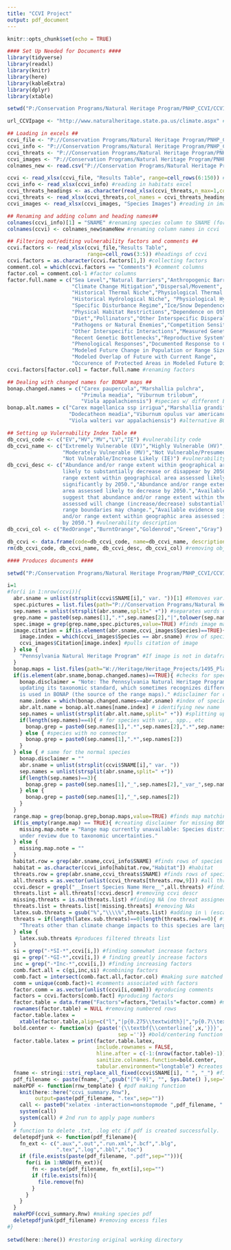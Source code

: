 ```yaml
---
title: "CCVI Project"
output: pdf_document
---
```


```r
knitr::opts_chunk$set(echo = TRUE)
```

```r
#### Set Up Needed for Documents ####
library(tidyverse)
library(readxl)
library(knitr)
library(here)
library(kableExtra)
library(dplyr)
library(xtable)

setwd("P:/Conservation Programs/Natural Heritage Program/PNHP_CCVI/CCVI_automation")

url_CCVIpage <- "http://www.naturalheritage.state.pa.us/climate.aspx" #CCVI website

## Loading in excels ##
ccvi_file <- "P://Conservation Programs/Natural Heritage Program/PNHP_CCVI/CCVI_automation/ccvi_release_3.02_Master.xlsm" #master excel for CCVI
ccvi_info <- "P://Conservation Programs/Natural Heritage Program/PNHP_CCVI/CCVI_automation/CCVI Life History Data Hub.xlsx" #Habitat excel
ccvi_threats <- "P://Conservation Programs/Natural Heritage Program/PNHP_CCVI/CCVI_automation/CompiledELCODE_threatsrecs_June2022.xlsx" #threats excel
ccvi_images <- "P://Conservation Programs/Natural Heritage Program/PNHP_CCVI/CCVI_automation/Image citations.xlsx" #image citation excel
colnames_new <- read.csv("P://Conservation Programs/Natural Heritage Program/PNHP_CCVI/CCVI_automation/ccvicolnames.csv") #full column names

ccvi <- read_xlsx(ccvi_file, "Results Table", range=cell_rows(6:150)) #reading in ccvi excel
ccvi_info <- read_xlsx(ccvi_info) #reading in habitats excel
ccvi_threats_headings <- as.character(read_xlsx(ccvi_threats,n_max=1,col_names = FALSE))[1:25] #reading in threats headings (separate in order to skip over unneeded cells)
ccvi_threats <- read_xlsx(ccvi_threats,col_names = ccvi_threats_headings,range=cell_rows(873:2500)) #reading in threats excel
ccvi_images <- read_xlsx(ccvi_images, "Species Images") #reading in images excel

## Renaming and adding column and heading names##
colnames(ccvi_info)[1] = "SNAME" #renaming species column to SNAME (for matching purposes)
colnames(ccvi) <- colnames_new$nameNew #renaming column names in ccvi

## Filtering out/editing vulnerability factors and comments ##
ccvi.factors <- read_xlsx(ccvi_file,"Results Table",
                          range=cell_rows(3:5)) #headings of ccvi
ccvi.factors = as.character(ccvi.factors[1,]) #collecting factors
comment.col = which(ccvi.factors == "Comments") #comment columns
factor.col = comment.col-1 #factor columns
factor.full.name = c("Sea Level","Natural Barriers","Anthropogenic Barriers",
                     "Climate Change Mitigation","Dispersal/Movement",
                     "Historical Thermal Niche","Physiological Thermal Niche",
                     "Historical Hydrological Niche", "Physiological Hydrological Niche",
                     "Specific Disturbance Regime","Ice/Snow Dependence",
                     "Physical Habitat Restrictions","Dependence on Other Species for Habitat",
                     "Diet","Pollinators","Other Interspecific Disperal",
                     "Pathogens or Natural Enemies","Competition Sensitivity",
                     "Other Interspecific Interactions","Measured Genetic Variation",
                     "Recent Genetic Bottlenecks","Reproductive System",
                     "Phenological Responses","Documented Response to Climate Change",
                     "Modeled Future Change in Population or Range Size",
                     "Modeled Overlap of Future with Current Range",
                     "Occurence of Protected Areas in Modeled Future Distribution") #full names of CC factors
ccvi.factors[factor.col] = factor.full.name #renaming factors

## Dealing with changed names for BONAP maps ##
bonap.changed.names = c("Carex paupercula","Marshallia pulchra",
                        "Primula meadia", "Viburnum trilobum",
                        "Viola appalachiensis") #species w/ different BONAP names
bonap.alt.names = c("Carex magellanica ssp irrigua","Marshallia grandiflora",
                    "Dodecatheon meadia","Viburnum opulus var americanum",
                    "Viola walteri var appalachiensis") #alternative BONAP names

## Setting up Vulernability Index Table ##
db_ccvi_code <- c("EV","HV","MV","LV","IE") #vulnerability code
db_ccvi_name <- c("Extremely Vulnerable (EV)","Highly Vulnerable (HV)",
                  "Moderately Vulnerable (MV)","Not Vulnerable/Presumed Stable (LV)",
                  "Not Vulnerable/Increase Likely (IE)") #vulnerability name
db_ccvi_desc <- c("Abundance and/or range extent within geographical area assessed extremely
                  likely to substantially decrease or disappear by 2050.","Abundance and/or 
                  range extent within geographical area assessed likely to decrease 
                  significantly by 2050.","Abundance and/or range extent within geographical 
                  area assessed likely to decrease by 2050.","Available evidence does not 
                  suggest that abundance and/or range extent within the geographic area 
                  assessed will change (increase/decrease) substantially by 2050. Actual 
                  range boundaries may change.","Available evidence suggests that abundance
                  and/or range extent within geographic area assessed is likely to increase
                  by 2050.") #vulnerability description
db_ccvi_col <- c("RedOrange","BurntOrange","Goldenrod","Green","Gray") #vulnerability color

db_ccvi <- data.frame(code=db_ccvi_code, name=db_ccvi_name, description=db_ccvi_desc, color=db_ccvi_col, stringsAsFactors=FALSE) #combining vulnerability info into dataframe
rm(db_ccvi_code, db_ccvi_name, db_ccvi_desc, db_ccvi_col) #removing objects

```

```r
#### Produces documents ####

setwd("P:/Conservation Programs/Natural Heritage Program/PNHP_CCVI/CCVI_automation/PDFs") #setting working directory to where I want pdfs to go

i=1
#for(i in 1:nrow(ccvi)){
  abr.sname = unlist(strsplit(ccvi$SNAME[i]," var. "))[1] #Removes var. from name (done for matching purposes)
  spec.pictures = list.files(path="P://Conservation Programs/Natural Heritage Program/PNHP_CCVI/CCVI_automation/CCVI Plant Images") #lists names of images
  sep.names = unlist(strsplit(abr.sname,split=" +")) #separates words of species name
  grep.name = paste0(sep.names[1],".*",sep.names[2],"|",tolower(sep.names[1]),".*",sep.names[2]) #pastes .* between words in order to find images with both names (accounting for _, -, spaces, etc)
  spec.image = grep(grep.name,spec.pictures,value=TRUE) #finds image matching species name
  image.citation = if(is.element(abr.sname,ccvi_images$Species)==TRUE){ #finding if the species is in the images dataframe
    image.index = which(ccvi_images$Species == abr.sname) #row of species
    ccvi_images$Citation[image.index] #pulls citation of image
  } else {
    "Pennsylvania Natural Heritage Program" #If image is not in dataframe
  }
  bonap.maps = list.files(path="W://Heritage/Heritage_Projects/1495_PlantConservationPlan/BONAP/Maps") #lists names of maps
  if(is.element(abr.sname,bonap.changed.names)==TRUE){ #checks for specific species that have name change
    bonap.disclaimer = "Note: The Pennsylvania Natural Heritage Program is currently 
    updating its taxonomic standard, which sometimes recognizes different names than what
    is used in BONAP (the source of the range maps)." #disclaimer for different BONAP names
    name.index = which(bonap.changed.names==abr.sname) #index of species
    abr.alt.name = bonap.alt.names[name.index] # identifying new name
    sep.names = unlist(strsplit(abr.alt.name,split=" +")) #splitting up names
    if(length(sep.names)==4){ # for species with var., spp., etc
      bonap.grep = paste0(sep.names[1],".*",sep.names[2],".*",sep.names[3],".*",sep.names[4]) #pasting names together with .* to help matching
    } else { #species with no connector
      bonap.grep = paste0(sep.names[1],".*",sep.names[2]) 
    }
  } else { # same for the normal species
    bonap.disclaimer = ""
    abr.sname = unlist(strsplit(ccvi$SNAME[i]," var. "))
    sep.names = unlist(strsplit(abr.sname,split=" +"))
    if(length(sep.names)==3){
      bonap.grep = paste0(sep.names[1],"_",sep.names[2],"_var_",sep.names[3])
    } else {
      bonap.grep = paste0(sep.names[1],"_",sep.names[2])
    }
  }
  range.map = grep(bonap.grep,bonap.maps,value=TRUE) #finds map matching species name
  if(is_empty(range.map) == TRUE){ #creating disclaimer for missing BONAP map
    missing.map.note = "Range map currently unavailable: Species distribution is still 
    under review due to taxonomic uncertainties."
  } else {
    missing.map.note = ""
  }
  habitat.row = grep(abr.sname,ccvi_info$SNAME) #finds rows of species
  habitat = as.character(ccvi_info[habitat.row,"Habitat"]) #habitat
  threats.row = grep(abr.sname,ccvi_threats$SNAME) #finds rows of species
  all.threats = as.vector(unlist(ccvi_threats[threats.row,9])) #all threats
  ccvi.descr = grepl("__Insert Species Name Here__",all.threats) #finding ccvi descriptions in threat list
  threats.list = all.threats[!ccvi.descr] #removing ccvi descr
  missing.threats = is.na(threats.list) #finding NA (no threat assigned)
  threats.list = threats.list[!missing.threats] #removing NAs
  latex.sub.threats = gsub("%","\\\\%",threats.list) #adding in \ (escape character) before any % (done for latex purposes since % is the comment character)
  threats = if(length(latex.sub.threats)==0|length(threats.row)==0){ #finding when there are no threats associated or species missing
    "Threats other than climate change impacts to this species are largely unknown." #filler phrase for unknown threats
  } else {
    latex.sub.threats #produces filtered threats list
  }
  si = grep("-*SI-*",ccvi[i,]) #finding somewhat increase factors
  gi = grep("-*GI-*",ccvi[i,]) # finding greatly increase factors
  inc = grep("-*Inc-*",ccvi[i,]) #finding increasing factors
  comb.fact.all = c(gi,inc,si) #combining factors
  comb.fact = intersect(comb.fact.all,factor.col) #making sure matched phrases are actually factors (done since "Inc" is in some comments)
  comm = unique(comb.fact)+1 #comments associated with factors
  factor.comm = as.vector(unlist(ccvi[i,comm])) #producing comments
  factors = ccvi.factors[comb.fact] #producing factors
  factor.table = data.frame("Factors"=factors,"Details"=factor.comm) #making table of factors/comments
  rownames(factor.table) = NULL #removing numbered rows
  factor.table.latex = 
    xtable(factor.table,align=c("l","|p{0.275\\textwidth}|","p{0.7\\textwidth}|")) #making latex friendly table 
  bold.center <- function(x) {paste('{\\textbf{\\centerline{',x,'}}}', 
                                    sep ='')} #bold/centering function
  factor.table.latex = print(factor.table.latex, 
                             include.rownames = FALSE,
                             hline.after = c(-1:(nrow(factor.table)-1)),
                             sanitize.colnames.function=bold.center,
                             tabular.environment="longtable") #creates latex script
  fname <- stringi::stri_replace_all_fixed(ccvi$SNAME[i], " ", "_") #file names of species
  pdf_filename <- paste(fname,"_",gsub("[^0-9]", "", Sys.Date() ),sep="") #adding date to name
  makePDF <- function(rnw_template) { #pdf making function
    knit(here::here("ccvi_summary.Rnw"), 
         output=paste(pdf_filename, ".tex",sep=""))
    call <- paste0("xelatex -interaction=nonstopmode ",pdf_filename, ".tex")
    system(call)
    system(call) # 2nd run to apply page numbers
  }
  # function to delete .txt, .log etc if pdf is created successfully.
  deletepdfjunk <- function(pdf_filename){
    fn_ext <- c(".aux",".out",".run.xml",".bcf",".blg",
                ".tex",".log",".bbl",".toc")
    if (file.exists(paste(pdf_filename, ".pdf",sep=""))){
      for(i in 1:NROW(fn_ext)){
        fn <- paste(pdf_filename, fn_ext[i],sep="")
        if (file.exists(fn)){
          file.remove(fn)
        }
      }
    }
  }
  makePDF(ccvi_summary.Rnw) #making species pdf
  deletepdfjunk(pdf_filename) #removing excess files 
#}
  
setwd(here::here()) #restoring original working directory

```



